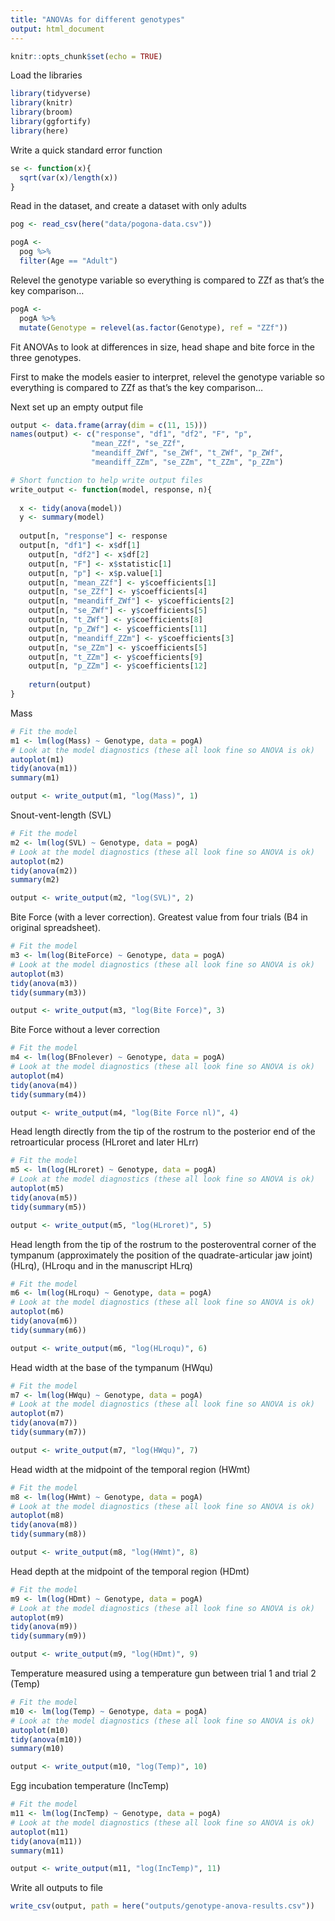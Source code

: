 ```yaml
---
title: "ANOVAs for different genotypes"
output: html_document
---
```


```r
knitr::opts_chunk$set(echo = TRUE)
```

Load the libraries
```r
library(tidyverse)
library(knitr)
library(broom)
library(ggfortify)
library(here)
```

Write a quick standard error function
```r
se <- function(x){
  sqrt(var(x)/length(x))
}
```

Read in the dataset, and create a dataset with only adults
```r
pog <- read_csv(here("data/pogona-data.csv"))

pogA <- 
  pog %>%
  filter(Age == "Adult")
```

Relevel the genotype variable so everything is compared to ZZf as that's the key comparison...

```r
pogA <-
  pogA %>%
  mutate(Genotype = relevel(as.factor(Genotype), ref = "ZZf"))
```

Fit ANOVAs to look at differences in size, head shape and bite force in the three genotypes.

First to make the models easier to interpret, relevel the genotype variable so everything is compared to ZZf as that's the key comparison...

Next set up an empty output file
```r
output <- data.frame(array(dim = c(11, 15)))
names(output) <- c("response", "df1", "df2", "F", "p", 
                  "mean_ZZf", "se_ZZf",
                  "meandiff_ZWf", "se_ZWf", "t_ZWf", "p_ZWf",
                  "meandiff_ZZm", "se_ZZm", "t_ZZm", "p_ZZm")

# Short function to help write output files
write_output <- function(model, response, n){
  
  x <- tidy(anova(model))
  y <- summary(model)
    
  output[n, "response"] <- response
  output[n, "df1"] <- x$df[1]
    output[n, "df2"] <- x$df[2]
    output[n, "F"] <- x$statistic[1]
    output[n, "p"] <- x$p.value[1]
    output[n, "mean_ZZf"] <- y$coefficients[1]
    output[n, "se_ZZf"] <- y$coefficients[4]
    output[n, "meandiff_ZWf"] <- y$coefficients[2]
    output[n, "se_ZWf"] <- y$coefficients[5]
    output[n, "t_ZWf"] <- y$coefficients[8]
    output[n, "p_ZWf"] <- y$coefficients[11]
    output[n, "meandiff_ZZm"] <- y$coefficients[3]
    output[n, "se_ZZm"] <- y$coefficients[5]
    output[n, "t_ZZm"] <- y$coefficients[9]
    output[n, "p_ZZm"] <- y$coefficients[12]
    
    return(output)
}
```

Mass
```r
# Fit the model
m1 <- lm(log(Mass) ~ Genotype, data = pogA)
# Look at the model diagnostics (these all look fine so ANOVA is ok)
autoplot(m1)
tidy(anova(m1))
summary(m1)

output <- write_output(m1, "log(Mass)", 1)
```

Snout-vent-length
(SVL)
```r
# Fit the model
m2 <- lm(log(SVL) ~ Genotype, data = pogA)
# Look at the model diagnostics (these all look fine so ANOVA is ok)
autoplot(m2)
tidy(anova(m2))
summary(m2)

output <- write_output(m2, "log(SVL)", 2)
```

Bite Force (with a lever correction). Greatest value from four trials (B4 in original spreadsheet). 
```r
# Fit the model
m3 <- lm(log(BiteForce) ~ Genotype, data = pogA)
# Look at the model diagnostics (these all look fine so ANOVA is ok)
autoplot(m3)
tidy(anova(m3))
tidy(summary(m3))

output <- write_output(m3, "log(Bite Force)", 3)
```

Bite Force without a lever correction
```r
# Fit the model
m4 <- lm(log(BFnolever) ~ Genotype, data = pogA)
# Look at the model diagnostics (these all look fine so ANOVA is ok)
autoplot(m4)
tidy(anova(m4))
tidy(summary(m4))

output <- write_output(m4, "log(Bite Force nl)", 4)
```

Head length directly from the tip of the rostrum to the posterior end of the retroarticular process 
(HLroret and later HLrr)
```r
# Fit the model
m5 <- lm(log(HLroret) ~ Genotype, data = pogA)
# Look at the model diagnostics (these all look fine so ANOVA is ok)
autoplot(m5)
tidy(anova(m5))
tidy(summary(m5))

output <- write_output(m5, "log(HLroret)", 5)
```

Head length from the tip of the rostrum to the posteroventral corner of the tympanum (approximately the position of the quadrate-articular jaw joint) (HLrq), 
(HLroqu and in the manuscript HLrq)
```r
# Fit the model
m6 <- lm(log(HLroqu) ~ Genotype, data = pogA)
# Look at the model diagnostics (these all look fine so ANOVA is ok)
autoplot(m6)
tidy(anova(m6))
tidy(summary(m6))

output <- write_output(m6, "log(HLroqu)", 6)
```

Head width at the base of the tympanum 
(HWqu)
```r
# Fit the model
m7 <- lm(log(HWqu) ~ Genotype, data = pogA)
# Look at the model diagnostics (these all look fine so ANOVA is ok)
autoplot(m7)
tidy(anova(m7))
tidy(summary(m7))

output <- write_output(m7, "log(HWqu)", 7)
```

Head width at the midpoint of the temporal region 
(HWmt)
```r
# Fit the model
m8 <- lm(log(HWmt) ~ Genotype, data = pogA)
# Look at the model diagnostics (these all look fine so ANOVA is ok)
autoplot(m8)
tidy(anova(m8))
tidy(summary(m8))

output <- write_output(m8, "log(HWmt)", 8)
```

Head depth at the midpoint of the temporal region 
(HDmt)
```r
# Fit the model
m9 <- lm(log(HDmt) ~ Genotype, data = pogA)
# Look at the model diagnostics (these all look fine so ANOVA is ok)
autoplot(m9)
tidy(anova(m9))
tidy(summary(m9))

output <- write_output(m9, "log(HDmt)", 9)
```

Temperature measured using a temperature gun between trial 1 and trial 2
(Temp)
```r
# Fit the model
m10 <- lm(log(Temp) ~ Genotype, data = pogA)
# Look at the model diagnostics (these all look fine so ANOVA is ok)
autoplot(m10)
tidy(anova(m10))
summary(m10)

output <- write_output(m10, "log(Temp)", 10)
```

Egg incubation temperature
(IncTemp)
```r
# Fit the model
m11 <- lm(log(IncTemp) ~ Genotype, data = pogA)
# Look at the model diagnostics (these all look fine so ANOVA is ok)
autoplot(m11)
tidy(anova(m11))
summary(m11)

output <- write_output(m11, "log(IncTemp)", 11)
```


Write all outputs to file
```r
write_csv(output, path = here("outputs/genotype-anova-results.csv"))
```

